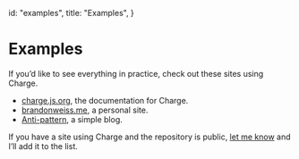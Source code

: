   id: "examples",
  title: "Examples",
}

# Examples

If you’d like to see everything in practice, check out these sites using Charge.

* [charge.js.org](https://github.com/brandonweiss/charge/tree/master/docs), the documentation for Charge.
* [brandonweiss.me](https://github.com/brandonweiss/brandonweiss), a personal site.
* [Anti-pattern](https://github.com/brandonweiss/anti-pattern/commit/bf3e91ebb8211a7b22183e165ce8cc287b40b729), a simple blog.

If you have a site using Charge and the repository is public,
[let me know](mailto:brandon@anti-pattern.com) and I’ll add it to the list.
